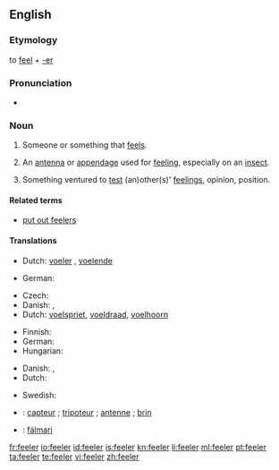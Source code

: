 ==English==

===Etymology===
to [[feel]] + [[-er]]

===Pronunciation===
* {{rhymes|iːlə(r)}}

===Noun===
{{en-noun}}

# {{literally}} Someone or something that [[feel]]s.
# {{anatomy}} An [[antenna]] or [[appendage]] used for [[feel]]ing, especially on an [[insect]].
# {{figurative}} Something ventured to [[test]] (an)other(s)' [[feeling]]s, opinion, position.

====Related terms====
* [[put out feelers]]

====Translations====
{{trans-top|someone or something that feels}}
* Dutch: [[voeler]] {{m}}, [[voelend]]e {{m}}
{{trans-mid}}
* German: {{t+|de|Fühler|m}}
{{trans-bottom}}

{{trans-top|an antenna or appendage used to feel, as on an insect}}
* Czech: {{t-|cs|tykadlo|n}}
* Danish: {{t-|da|følehorn|n}}, {{t-|da|føletråd|c}}
* Dutch: [[voelspriet]], [[voeldraad]], [[voelhoorn]]
{{trans-mid}}
* Finnish: {{t-|fi|tuntosarvi}}
* German: {{t+|de|Fühler|m}}
* Hungarian: {{t+|hu|csáp}}
{{trans-bottom}}

{{trans-top|Something ventured to test other's feelings}}
* Danish: {{t-|da|føler|c}}, {{t-|da|prøveballon|c}}
* Dutch: {{t-|nl|proefballon|m}}
{{trans-mid}}
* Swedish: {{t-|sv|försöksballong|c}}
{{trans-bottom}}

{{checktrans-top}}
* {{ttbc|French}}: [[capteur]] {{c}} ; [[tripoteur]] {{c}}; [[antenne]] {{c}}; [[brin]] {{c}}
* {{ttbc|Icelandic}}: [[fálmari]] 
{{checktrans-bottom}}

[[fr:feeler]]
[[io:feeler]]
[[id:feeler]]
[[is:feeler]]
[[kn:feeler]]
[[li:feeler]]
[[ml:feeler]]
[[pt:feeler]]
[[ta:feeler]]
[[te:feeler]]
[[vi:feeler]]
[[zh:feeler]]